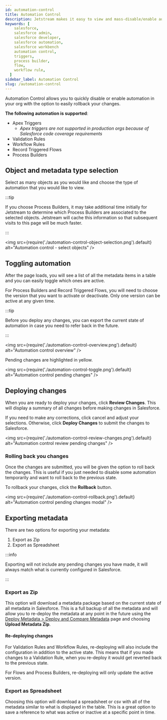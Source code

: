```yaml
---
id: automation-control
title: Automation Control
description: Jetstream makes it easy to view and mass-disable/enable automation across many objects at the same time.
keywords: [
    salesforce,
    salesforce admin,
    salesforce developer,
    salesforce automation,
    salesforce workbench
    automation control,
    triggers,
    process builder,
    flow,
    workflow rule,
  ]
sidebar_label: Automation Control
slug: /automation-control
---
```


Automation Control allows you to quickly disable or enable automation in your org with the option to easily rollback your changes.

**The following automation is supported**:

- Apex Triggers
  - _Apex triggers are not supported in production orgs because of Salesforce code coverage requirements_
- Validation Rules
- Workflow Rules
- Record Triggered Flows
- Process Builders

## Object and metadata type selection

Select as many objects as you would like and choose the type of automation that you would like to view.

:::tip

If you choose Process Builders, it may take additional time initially for Jetstream to determine which Process Builders are associated to the selected objects. Jetstream will cache this information so that subsequent visits to this page will be much faster.

:::

<img src={require('./automation-control-object-selection.png').default} alt="Automation control - select objects" />

## Toggling automation

After the page loads, you will see a list of all the metadata items in a table and you can easily toggle which ones are active.

For Process Builders and Record Triggered Flows, you will need to choose the version that you want to activate or deactivate. Only one version can be active at any given time.

:::tip

Before you deploy any changes, you can export the current state of automation in case you need to refer back in the future.

:::

<img src={require('./automation-control-overview.png').default} alt="Automation control overview" />

Pending changes are highlighted in yellow.

<img src={require('./automation-control-toggle.png').default} alt="Automation control pending changes" />

## Deploying changes

When you are ready to deploy your changes, click **Review Changes**. This will display a summary of all changes before making changes in Salesforce.

If you need to make any corrections, click cancel and adjust your selections. Otherwise, click **Deploy Changes** to submit the changes to Salesforce.

<img src={require('./automation-control-review-changes.png').default} alt="Automation control review pending changes" />

### Rolling back you changes

Once the changes are submitted, you will be given the option to roll back the changes. This is useful if you just needed to disable some automation temporarily and want to roll back to the previous state.

To rollback your changes, click the **Rollback** button.

<img src={require('./automation-control-rollback.png').default} alt="Automation control pending changes modal" />

## Exporting metadata

There are two options for exporting your metadata:

1. Export as Zip
2. Export as Spreadsheet

:::info

Exporting will not include any pending changes you have made, it will always match what is currently configured in Salesforce.

:::

### Export as Zip

This option will download a metadata package based on the current state of all metadata in Salesforce. This is a full backup of all the metadata and will allow you to re-deploy the metadata at any point in the future using the [Deploy Metadata > Deploy and Compare Metadata](../deploy/deploy-metadata.mdx) page and choosing **Upload Metadata Zip**.

#### Re-deploying changes

For Validation Rules and Workflow Rules, re-deploying will also include the configuration in addition to the active state. This means that if you made changes to a Validation Rule, when you re-deploy it would get reverted back to the previous state.

For Flows and Process Builders, re-deploying will only update the active version.

### Export as Spreadsheet

Choosing this option will download a spreadsheet or csv with all of the metadata similar to what is displayed in the table. This is a great option to save a reference to what was active or inactive at a specific point in time.
